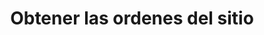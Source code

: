 ---
title: "Obtener las ordenes del sitio"
description: "Lista todos los pedidos de la marca. Ordenados por el valor del atributo useDeliverAt(Ver parámetros más abajo)"
openapi: get /orders
--- 